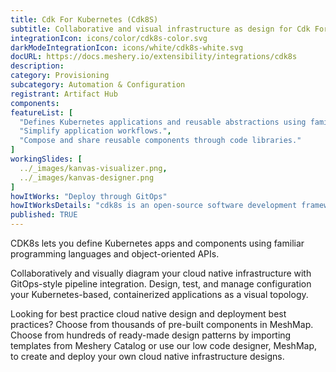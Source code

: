 ```yaml
---
title: Cdk For Kubernetes (Cdk8S)
subtitle: Collaborative and visual infrastructure as design for Cdk For Kubernetes (Cdk8S)
integrationIcon: icons/color/cdk8s-color.svg
darkModeIntegrationIcon: icons/white/cdk8s-white.svg
docURL: https://docs.meshery.io/extensibility/integrations/cdk8s
description: 
category: Provisioning
subcategory: Automation & Configuration
registrant: Artifact Hub
components: 
featureList: [
  "Defines Kubernetes applications and reusable abstractions using familiar programming languages.",
  "Simplify application workflows.",
  "Compose and share reusable components through code libraries."
]
workingSlides: [
  ../_images/kanvas-visualizer.png,
  ../_images/kanvas-designer.png
]
howItWorks: "Deploy through GitOps"
howItWorksDetails: "cdk8s is an open-source software development framework for defining Kubernetes applications and reusable abstractions using familiar programming languages and rich object-oriented APIs. cdk8s apps synthesize into standard Kubernetes manifests which can be applied to any Kubernetes cluster."
published: TRUE
---
```

<p>
CDK8s lets you define Kubernetes apps and components using familiar programming languages and object-oriented APIs.
</p>
<p>
    Collaboratively and visually diagram your cloud native infrastructure with GitOps-style pipeline integration. Design, test, and manage configuration your Kubernetes-based, containerized applications as a visual topology.
</p>
<p>
    Looking for best practice cloud native design and deployment best practices? Choose from thousands of pre-built components in MeshMap. Choose from hundreds of ready-made design patterns by importing templates from Meshery Catalog or use our low code designer, MeshMap, to create and deploy your own cloud native infrastructure designs.
</p>
